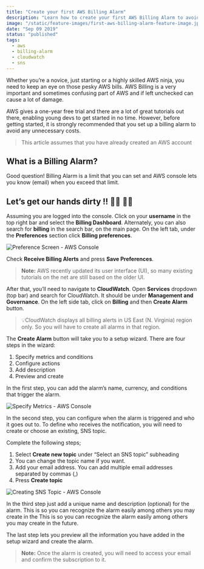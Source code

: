 ```yaml
---
title: "Create your first AWS Billing Alarm"
description: "Learn how to create your first AWS Billing Alarm to avoid any unnecessary costs."
image: "/static/feature-images/first-aws-billing-alarm-feature-image.jpeg"
date: "Sep 09 2019"
status: "published"
tags:
  - aws
  - billing-alarm
  - cloudwatch
  - sns
---
```



Whether you’re a novice, just starting or a highly skilled AWS ninja, you need to keep an eye on those pesky AWS bills. AWS Billing is a very important and sometimes confusing part of AWS and if left unchecked can cause a lot of damage.

AWS gives a one-year free trial and there are a lot of great tutorials out there, enabling young devs to get started in no time. However, before getting started, it is strongly recommended that you set up a billing alarm to avoid any unnecessary costs.

> This article assumes that you have already created an AWS account

## What is a Billing Alarm?

Good question! Billing Alarm is a limit that you can set and AWS console lets you know (email) when you exceed that limit.

## Let’s get our hands dirty !! 👩‍💻 👨‍💻

Assuming you are logged into the console. Click on your **username** in the top right bar and select the **Billing Dashboard**. Alternately, you can also search for **billing** in the search bar, on the main page. On the left tab, under the **Preferences** section click **Billing preferences**.

<Image
  client:load
  extendWidth
  alt="Preference Screen - AWS Console"
  caption="Preference Screen - AWS Console"
  src="/static/post-images/first-aws-billing-alarm/billing-preferences.png"
/>

Check **Receive Billing Alerts** and press **Save Preferences**.

> **Note:** AWS recently updated its user interface (UI), so many existing tutorials on the net are still based on the older UI.

After that, you’ll need to navigate to **CloudWatch**. Open **Services** dropdown (top bar) and search for CloudWatch. It should be under **Management and Governance**. On the left side tab, click on **Billing** and then **Create Alarm** button.

> 💡CloudWatch displays all billing alerts in US East (N. Virginia) region only. So you will have to create all alarms in that region.

The **Create Alarm** button will take you to a setup wizard. There are four steps in the wizard:

1. Specify metrics and conditions
2. Configure actions
3. Add description
4. Preview and create

In the first step, you can add the alarm’s name, currency, and conditions that trigger the alarm.

<Image
  client:load
  extendWidth
  alt="Specify Metrics - AWS Console"
  caption="Specify Metrics - AWS Console"
  src="/static/post-images/first-aws-billing-alarm/billing-specify-metrics.png"
/>

In the second step, you can configure when the alarm is triggered and who it goes
out to. To define who receives the notification, you will need to create or choose
an existing, SNS topic.

Complete the following steps;

1.  Select **Create new topic** under “Select an SNS topic” subheading
2.  You can change the topic name if you want.
3.  Add your email address. You can add multiple email addresses separated by commas (,)
4.  Press **Create topic**

<Image
  client:load
  extendWidth
  alt="Creating SNS Topic - AWS Console"
  caption="Creating SNS Topic - AWS Console"
  src="/static/post-images/first-aws-billing-alarm/billing-sns-topic.png"
/>

In the third step just add a unique name and description (optional) for the alarm.
This is so you can recognize the alarm easily among others you may create in the
This is so you can recognize the alarm easily among others you may create in the
future.

The last step lets you preview all the information you have added in the
setup wizard and create the alarm.

> **Note:** Once the alarm is created, you will need to access your email and confirm the subscription to it.
